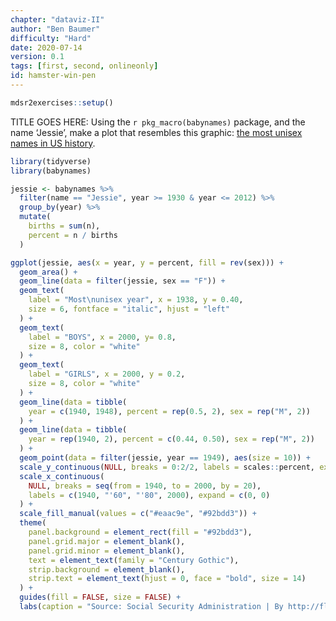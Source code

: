 ```yaml
---
chapter: "dataviz-II"
author: "Ben Baumer"
difficulty: "Hard"
date: 2020-07-14 
version: 0.1
tags: [first, second, onlineonly]
id: hamster-win-pen
---
```


```r
mdsr2exercises::setup()
```

TITLE GOES HERE: Using the `r pkg_macro(babynames)` package, and the name 'Jessie', make a plot that resembles this graphic: [the most unisex names in US history ](https://flowingdata.com/2013/09/25/the-most-unisex-names-in-us-history/).



<!--begin-answer-->
```r
library(tidyverse)
library(babynames)

jessie <- babynames %>%
  filter(name == "Jessie", year >= 1930 & year <= 2012) %>%
  group_by(year) %>%
  mutate(
    births = sum(n),
    percent = n / births
  )

ggplot(jessie, aes(x = year, y = percent, fill = rev(sex))) +
  geom_area() +
  geom_line(data = filter(jessie, sex == "F")) +
  geom_text(
    label = "Most\nunisex year", x = 1938, y = 0.40, 
    size = 6, fontface = "italic", hjust = "left"
  ) +
  geom_text(
    label = "BOYS", x = 2000, y= 0.8, 
    size = 8, color = "white"
  ) + 
  geom_text(
    label = "GIRLS", x = 2000, y = 0.2, 
    size = 8, color = "white"
  ) +
  geom_line(data = tibble(
    year = c(1940, 1948), percent = rep(0.5, 2), sex = rep("M", 2))
  ) + 
  geom_line(data = tibble(
    year = rep(1940, 2), percent = c(0.44, 0.50), sex = rep("M", 2))
  ) +
  geom_point(data = filter(jessie, year == 1949), aes(size = 10)) +
  scale_y_continuous(NULL, breaks = 0:2/2, labels = scales::percent, expand = c(0, 0)) + 
  scale_x_continuous(
    NULL, breaks = seq(from = 1940, to = 2000, by = 20), 
    labels = c(1940, "'60", "'80", 2000), expand = c(0, 0)
  ) + 
  scale_fill_manual(values = c("#eaac9e", "#92bdd3")) + 
  theme(
    panel.background = element_rect(fill = "#92bdd3"), 
    panel.grid.major = element_blank(),
    panel.grid.minor = element_blank(),
    text = element_text(family = "Century Gothic"), 
    strip.background = element_blank(),
    strip.text = element_text(hjust = 0, face = "bold", size = 14)
  ) + 
  guides(fill = FALSE, size = FALSE) + 
  labs(caption = "Source: Social Security Administration | By http://flowingdata.com")
```

<!--end-answer-->
